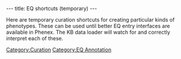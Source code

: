 ---
title: EQ shortcuts (temporary)
---

Here are temporary curation shortcuts for creating particular kinds of phenotypes. These can be used until better EQ entry interfaces are available in Phenex.  The KB data loader will watch for and correctly interpret each of these.

[[Category:Curation]]
[[Category:EQ Annotation]]